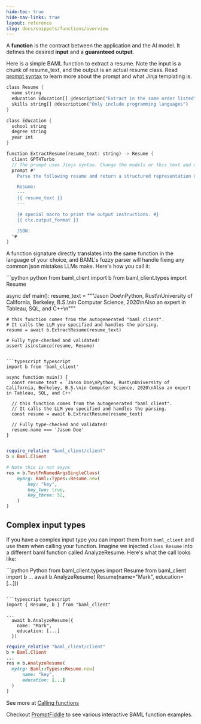 ```yaml
---
hide-toc: true
hide-nav-links: true
layout: reference
slug: docs/snippets/functions/overview
---
```


A **function** is the contract between the application and the AI model. It defines the desired **input** and a **guaranteed output**.

Here is a simple BAML function to extract a resume. Note the input is a chunk of resume_text, and the output is an actual resume class. Read [prompt syntax](../prompt-syntax/what-is-jinja.mdx) to learn more about the prompt and what Jinja templating is.

```rust BAML
class Resume {
  name string
  education Education[] @description("Extract in the same order listed")
  skills string[] @description("Only include programming languages")
}

class Education {
  school string
  degree string
  year int
}

function ExtractResume(resume_text: string) -> Resume {
  client GPT4Turbo
  // The prompt uses Jinja syntax. Change the models or this text and watch the prompt preview change!
  prompt #"
    Parse the following resume and return a structured representation of the data in the schema below.

    Resume:
    ---
    {{ resume_text }}
    ---

    {# special macro to print the output instructions. #}
    {{ ctx.output_format }}

    JSON:
  "#
}
```

A function signature directly translates into the same function in the language of your choice, and BAML's fuzzy parser will handle fixing any common json mistakes LLMs make. Here's how you call it:

<CodeGroup>
```python python
from baml_client import b
from baml_client.types import Resume

async def main():
resume_text = """Jason Doe\nPython, Rust\nUniversity of California, Berkeley, B.S.\nin Computer Science, 2020\nAlso an expert in Tableau, SQL, and C++\n"""

    # this function comes from the autogenerated "baml_client".
    # It calls the LLM you specified and handles the parsing.
    resume = await b.ExtractResume(resume_text)

    # Fully type-checked and validated!
    assert isinstance(resume, Resume)

```

```typescript typescript
import b from 'baml_client'

async function main() {
  const resume_text = `Jason Doe\nPython, Rust\nUniversity of California, Berkeley, B.S.\nin Computer Science, 2020\nAlso an expert in Tableau, SQL, and C++`

  // this function comes from the autogenerated "baml_client".
  // It calls the LLM you specified and handles the parsing.
  const resume = await b.ExtractResume(resume_text)

  // Fully type-checked and validated!
  resume.name === 'Jason Doe'
}
```

```ruby ruby

require_relative "baml_client/client"
b = Baml.Client

# Note this is not async
res = b.TestFnNamedArgsSingleClass(
    myArg: Baml::Types::Resume.new(
        key: "key",
        key_two: true,
        key_three: 52,
    )
)
```

</CodeGroup>

## Complex input types

If you have a complex input type you can import them from `baml_client` and use them when calling your function. Imagine we injected `class Resume` into a different baml function called AnalyzeResume. Here's what the call looks like:

<CodeGroup>
```python Python
from baml_client.types import Resume
from baml_client import b
...
  await b.AnalyzeResume(
    Resume(name="Mark", education=[...]))

````

```typescript typescript
import { Resume, b } from "baml_client"

...
  await b.AnalyzeResume({
    name: "Mark",
    education: [...]
  })
````

```ruby Ruby
require_relative "baml_client/client"
b = Baml.Client
...
res = b.AnalyzeResume(
  myArg: Baml::Types::Resume.new(
      name: "key",
      education: [...]
  )
)
```

</CodeGroup>

See more at [Calling functions](../../calling-baml/calling-functions.mdx)

Checkout [PromptFiddle](https://promptfiddle.com) to see various interactive BAML function examples.
